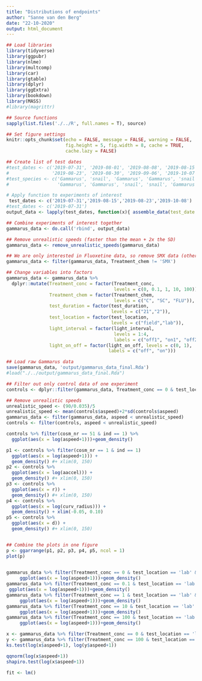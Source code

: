 ```yaml
---
title: "Distributions of endpoints"
author: "Sanne van den Berg"
date: "22-10-2020"
output: html_document
---
```


```r
## Load libraries
library(tidyverse)
library(ggpubr)
library(nlme)
library(multcomp)
library(car)
library(gtable)
library(dplyr)
library(ggExtra)
library(bookdown)
library(MASS)
#library(magrittr)

## Source functions
sapply(list.files('./../R', full.names = T), source)

## Set figure settings
knitr::opts_chunk$set(echo = FALSE, message = FALSE, warning = FALSE, 
                      fig.height = 5, fig.width = 8, cache = TRUE,
                      cache.lazy = FALSE)

```

```r

## Create list of test dates
#test_dates <- c('2019-07-31', '2019-08-01', '2019-08-08', '2019-08-15', '2019-08-15', 
#                '2019-08-23', '2019-08-30', '2019-09-06', '2019-10-07', '2019-10-08')
#test_species <- c('Gammarus', 'snail', 'Gammarus', 'Gammarus', 'snail', 
#                  'Gammarus', 'Gammarus', 'snail', 'snail', 'Gammarus')

# Apply function to experiments of interest
 test_dates <- c('2019-07-31','2019-08-15','2019-08-23','2019-10-08')
#test_dates <- c('2019-07-31')
output_data <- lapply(test_dates, function(x){ assemble_data(test_date = x, test_species = 'Gammarus') })

## Combine experiments of interest together
gammarus_data <- do.call('rbind', output_data)

## Remove unrealistic speeds (faster than the mean + 2x the SD)
gammarus_data <- remove_unrealistic_speeds(gammarus_data)

## We are only interested in Fluoxetine data, so remove SMX data (other chemical we also tested)
gammarus_data <- filter(gammarus_data, Treatment_chem != 'SMX')

## Change variables into factors
gammarus_data <- gammarus_data %>% 
  dplyr::mutate(Treatment_conc = factor(Treatment_conc, 
                                        levels = c(0, 0.1, 1, 10, 100)),
                Treatment_chem = factor(Treatment_chem, 
                                        levels = c("C", "SC", "FLU")),
                test_duration = factor(test_duration, 
                                       levels = c("21","2")),
                test_location = factor(test_location, 
                                       levels = c("field","lab")),
                light_interval = factor(light_interval, 
                                        levels = 1:4, 
                                        labels = c("off1", "on1", "off2", "on2")),
                light_on_off = factor(light_on_off, levels = c(0, 1),
                                      labels = c("off", "on")))

## Load raw Gammarus data
save(gammarus_data, 'output/gammarus_data_final.Rda')
#load("./../output/gammarus_data_final.Rda")

## Filter out only control data of one experiment
controls <- dplyr::filter(gammarus_data, Treatment_conc == 0 & test_location == 'lab' & test_duration == 2)

```

```r

## Remove unrealistic speeds
unrealistic_speed <- (90/0.035)/5
unrealistic_speed <- mean(controls$aspeed)+2*sd(controls$aspeed)
gammarus_data <- filter(gammarus_data, aspeed < unrealistic_speed)
controls <- filter(controls, aspeed < unrealistic_speed)
```



```r
controls %>% filter(cosm_nr == 51 & ind == 1) %>% 
  ggplot(aes(x = log(aspeed+1)))+geom_density()

p1 <- controls %>% filter(cosm_nr == 1 & ind == 1)
  ggplot(aes(x = log(aspeed+1))) + 
  geom_density() #+ xlim(0, 150)
p2 <- controls %>%
  ggplot(aes(x = log(aaccel))) + 
  geom_density() #+ xlim(0, 150)
p3 <- controls %>%
  ggplot(aes(x = r)) + 
  geom_density() #+ xlim(0, 150)
p4 <- controls %>%
  ggplot(aes(x = log(curv_radius))) + 
  geom_density() + xlim(-0.05, 0.10)
p5 <- controls %>%
  ggplot(aes(x = d)) + 
  geom_density() #+ xlim(0, 150)


## Combine the plots in one figure
p <- ggarrange(p1, p2, p3, p4, p5, ncol = 1)
plot(p)
  
```

```r

gammarus_data %>% filter(Treatment_conc == 0 & test_location == 'lab' & test_duration == 2) %>% 
     ggplot(aes(x = log(aspeed+1)))+geom_density()
gammarus_data %>% filter(Treatment_conc == 0.1 & test_location == 'lab' & test_duration == 2) %>% 
 ggplot(aes(x = log(aspeed+1)))+geom_density()
gammarus_data %>% filter(Treatment_conc == 1 & test_location == 'lab' & test_duration == 2) %>% 
     ggplot(aes(x = log(aspeed+1)))+geom_density()
gammarus_data %>% filter(Treatment_conc == 10 & test_location == 'lab' & test_duration == 2) %>% 
     ggplot(aes(x = log(aspeed+1)))+geom_density()
gammarus_data %>% filter(Treatment_conc == 100 & test_location == 'lab' & test_duration == 2) %>% 
     ggplot(aes(x = log(aspeed+1)))+geom_density()

x <- gammarus_data %>% filter(Treatment_conc == 0 & test_location == 'lab' & test_duration == 2) 
y <- gammarus_data %>% filter(Treatment_conc == 100 & test_location == 'lab' & test_duration == 2) 
ks.test(log(x$aspeed+1), log(y$aspeed+1))

qqnorm(log(x$aspeed+1))
shapiro.test(log(x$aspeed+1))

fit <- lm()

```
